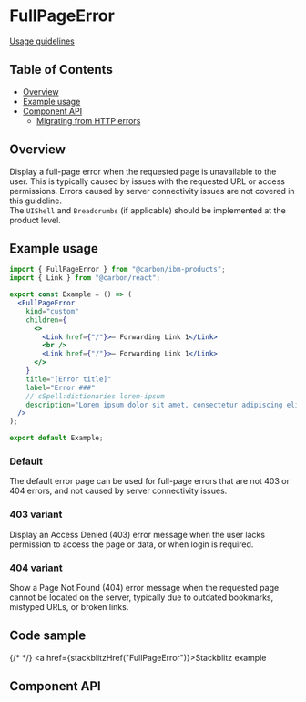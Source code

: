 
# FullPageError

[Usage guidelines](https://pages.github.ibm.com/cdai-design/pal/patterns/full-page-errors/usage/)

## Table of Contents

- [Overview](#overview)
- [Example usage](#example-usage)
- [Component API](#component-api)
  - [Migrating from HTTP errors](https://github.com/carbon-design-system/ibm-products/blob/main/docs/guides/v2.md#carbon-for-ibm-products-v2-migration-guide)

## Overview

Display a full-page error when the requested page is unavailable to the user.
This is typically caused by issues with the requested URL or access permissions.
Errors caused by server connectivity issues are not covered in this guideline.\
The `UIShell` and `Breadcrumbs` (if applicable) should be implemented at the product
level.

## Example usage

```jsx
import { FullPageError } from "@carbon/ibm-products";
import { Link } from "@carbon/react";

export const Example = () => (
  <FullPageError
    kind="custom"
    children={
      <>
        <Link href={"/"}>– Forwarding Link 1</Link>
        <br />
        <Link href={"/"}>– Forwarding Link 1</Link>
      </>
    }
    title="[Error title]"
    label="Error ###"
    // cSpell:dictionaries lorem-ipsum
    description="Lorem ipsum dolor sit amet, consectetur adipiscing elit, sed do eiusmod tempor incididunt ut labore et dolore magna aliqua. Ut enim ad minim veniam."
  />
);

export default Example;

```

### Default

The default error page can be used for full-page errors that are not 403 or 404
errors, and not caused by server connectivity issues.

<Canvas>
  <Story of={stories.fullPageError} />
</Canvas>

### 403 variant

Display an Access Denied (403) error message when the user lacks permission to
access the page or data, or when login is required.

<Canvas>
  <Story of={stories.fullPageError403} />
</Canvas>

### 404 variant

Show a Page Not Found (404) error message when the requested page cannot be
located on the server, typically due to outdated bookmarks, mistyped URLs, or
broken links.

<Canvas>
  <Story of={stories.fullPageError404} />
</Canvas>

## Code sample

{/* <CodesandboxLink exampleDirectory="FullPageError" /> */}
<a href={stackblitzHref("FullPageError")}>Stackblitz example</a>

## Component API

<Controls />
